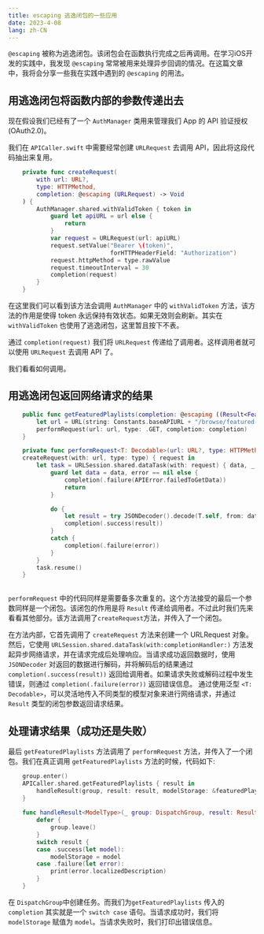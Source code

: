 ```yaml
---
title: escaping 逃逸闭包的一些应用
date: 2023-4-08
lang: zh-CN
---
```


`@escaping` 被称为逃逸闭包。该闭包会在函数执行完成之后再调用。在学习iOS开发的实践中，我发现 `@escaping` 常常被用来处理异步回调的情况。在这篇文章中，我将会分享一些我在实践中遇到的 `@escaping` 的用法。


## 用逃逸闭包将函数内部的参数传递出去

现在假设我们已经有了一个 `AuthManager` 类用来管理我们 App 的 API 验证授权 (OAuth2.0)。

我们在 `APICaller.swift` 中需要经常创建 `URLRequest` 去调用 API，因此将这段代码抽出来复用。
```swift
    private func createRequest(
        with url: URL?,
        type: HTTPMethod,
        completion: @escaping (URLRequest) -> Void
    ) {
        AuthManager.shared.withValidToken { token in
            guard let apiURL = url else {
                return
            }
            var request = URLRequest(url: apiURL)
            request.setValue("Bearer \(token)",
                             forHTTPHeaderField: "Authorization")
            request.httpMethod = type.rawValue
            request.timeoutInterval = 30
            completion(request)
        }
    }
```

在这里我们可以看到该方法会调用 `AuthManager` 中的 `withValidToken` 方法，该方法的作用是使得 token 永远保持有效状态。如果无效则会刷新。其实在`withValidToken` 也使用了逃逸闭包，这里暂且按下不表。

通过 `completion(request)` 我们将 `URLRequest` 传递给了调用者。这样调用者就可以使用 `URLRequest` 去调用 API 了。

我们看看如何调用。

## 用逃逸闭包返回网络请求的结果

```swift
    public func getFeaturedPlaylists(completion: @escaping ((Result<FeaturedPlaylistsResponse, Error>) -> Void)) {
        let url = URL(string: Constants.baseAPIURL + "/browse/featured-playlists?limit=20")
        performRequest(url: url, type: .GET, completion: completion)
    }

    private func performRequest<T: Decodable>(url: URL?, type: HTTPMethod, completion: @escaping (Result<T, Error>) -> Void) {
    createRequest(with: url, type: type) { request in
        let task = URLSession.shared.dataTask(with: request) { data, _, error in
            guard let data = data, error == nil else {
                completion(.failure(APIError.failedToGetData))
                return
            }

            do {
                let result = try JSONDecoder().decode(T.self, from: data)
                completion(.success(result))
            }
            catch {
                completion(.failure(error))
            }
        }
        task.resume()
    }
    
```

`performRequest` 中的代码同样是需要备多次重复的。这个方法接受的最后一个参数同样是一个闭包。该闭包的作用是将 `Result` 传递给调用者。不过此时我们先来看看其他部分。该方法调用了`createRequest`方法，并传入了一个闭包。

在方法内部，它首先调用了 `createRequest` 方法来创建一个 URLRequest 对象。然后，它使用 `URLSession.shared.dataTask(with:completionHandler:)` 方法发起异步网络请求，并在请求完成后处理响应。当请求成功返回数据时，使用 `JSONDecoder` 对返回的数据进行解码，并将解码后的结果通过 `completion(.success(result))` 返回给调用者。如果请求失败或解码过程中发生错误，则通过 `completion(.failure(error))` 返回错误信息。
通过使用泛型 `<T: Decodable>`，可以灵活地传入不同类型的模型对象来进行网络请求，并通过 `Result` 类型的闭包参数返回请求结果。

## 处理请求结果（成功还是失败）
最后 `getFeaturedPlaylists` 方法调用了 `performRequest` 方法，并传入了一个闭包。我们在真正调用 `getFeaturedPlaylists` 方法的时候，代码如下:

```swift
    group.enter()
    APICaller.shared.getFeaturedPlaylists { result in
        handleResult(group, result: result, modelStorage: &featuredPlaylist)
    }
    
    func handleResult<ModelType>(_ group: DispatchGroup, result: Result<ModelType, Error>, modelStorage: inout ModelType?) -> Void {
        defer {
            group.leave()
        }
        switch result {
        case .success(let model):
            modelStorage = model
        case .failure(let error):
            print(error.localizedDescription)
        }
    }
```

在 `DispatchGroup`中创建任务。而我们为`getFeaturedPlaylists` 传入的 `completion` 其实就是一个 `switch case` 语句。当请求成功时，我们将 `modelStorage` 赋值为 `model`。当请求失败时，我们打印出错误信息。

